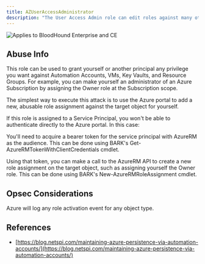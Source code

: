 ```yaml
---
title: AZUserAccessAdministrator
description: "The User Access Admin role can edit roles against many other objects."
---
```


<img noZoom src="/assets/enterprise-AND-community-edition-pill-tag.svg" alt="Applies to BloodHound Enterprise and CE"/>



## Abuse Info

This role can be used to grant yourself or another principal any privilege you want against Automation Accounts, VMs, Key Vaults, and Resource Groups. For example, you can make yourself an administrator of an Azure Subscription by assigning the Owner role at the Subscription scope.

The simplest way to execute this attack is to use the Azure portal to add a new, abusable role assignment against the target object for yourself.

If this role is assigned to a Service Principal, you won't be able to authenticate directly to the Azure portal. In this case:

You'll need to acquire a bearer token for the service principal with AzureRM as the audience. This can be done using BARK's Get-AzureRMTokenWithClientCredentials cmdlet.

Using that token, you can make a call to the AzureRM API to create a new role assignment on the target object, such as assigning yourself the Owner role. This can be done using BARK's New-AzureRMRoleAssignment cmdlet.

## Opsec Considerations

Azure will log any role activation event for any object type.

## References
* [https://blog.netspi.com/maintaining-azure-persistence-via-automation-accounts/](https://blog.netspi.com/maintaining-azure-persistence-via-automation-accounts/)

